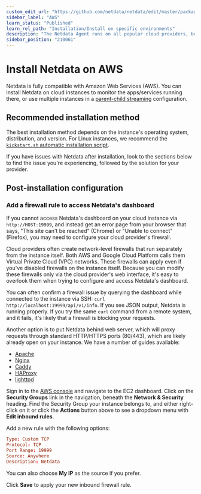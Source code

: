 ```yaml
---
custom_edit_url: "https://github.com/netdata/netdata/edit/master/packaging/installer/methods/aws.md"
sidebar_label: "AWS"
learn_status: "Published"
learn_rel_path: "Installation/Install on specific environments"
description: "The Netdata Agent runs on all popular cloud providers, but often requires additional steps and configuration for full functionality."
sidebar_position: "210061"
---
```



# Install Netdata on AWS

Netdata is fully compatible with Amazon Web Services (AWS).
You can install Netdata on cloud instances to monitor the apps/services running there, or use
multiple instances in a [parent-child streaming](/docs/deployment-in-production/streaming-and-replication/streaming-configuration-reference) configuration.

## Recommended installation method

The best installation method depends on the instance's operating system, distribution, and version. For Linux instances,
we recommend the [`kickstart.sh` automatic installation script](/docs/installation/installation-methods/one-line-installer-kickstart.sh).

If you have issues with Netdata after installation, look to the sections below to find the issue you're experiencing,
followed by the solution for your provider.

## Post-installation configuration

### Add a firewall rule to access Netdata's dashboard

If you cannot access Netdata's dashboard on your cloud instance via `http://HOST:19999`, and instead get an error page
from your browser that says, "This site can't be reached" (Chrome) or "Unable to connect" (Firefox), you may need to
configure your cloud provider's firewall.

Cloud providers often create network-level firewalls that run separately from the instance itself. Both AWS and Google
Cloud Platform calls them Virtual Private Cloud (VPC) networks. These firewalls can apply even if you've disabled
firewalls on the instance itself. Because you can modify these firewalls only via the cloud provider's web interface,
it's easy to overlook them when trying to configure and access Netdata's dashboard.

You can often confirm a firewall issue by querying the dashboard while connected to the instance via SSH: `curl
http://localhost:19999/api/v1/info`. If you see JSON output, Netdata is running properly. If you try the same `curl`
command from a remote system, and it fails, it's likely that a firewall is blocking your requests.

Another option is to put Netdata behind web server, which will proxy requests through standard HTTP/HTTPS ports
(80/443), which are likely already open on your instance. We have a number of guides available:

-   [Apache](/docs/deployment-in-production/secure-your-nodes/reverse-proxies/apache)
-   [Nginx](/docs/deployment-in-production/secure-your-nodes/reverse-proxies/nginx)
-   [Caddy](/docs/deployment-in-production/secure-your-nodes/reverse-proxies/caddy)
-   [HAProxy](/docs/deployment-in-production/secure-your-nodes/reverse-proxies/haproxy)
-   [lighttpd](/docs/deployment-in-production/secure-your-nodes/reverse-proxies/lighttpd-v1.4.x)

Sign in to the [AWS console](https://console.aws.amazon.com/) and navigate to the EC2 dashboard. Click on the **Security
Groups** link in the navigation, beneath the **Network & Security** heading. Find the Security Group your instance
belongs to, and either right-click on it or click the **Actions** button above to see a dropdown menu with **Edit
inbound rules**.

Add a new rule with the following options:

```conf
Type: Custom TCP
Protocol: TCP
Port Range: 19999
Source: Anywhere
Description: Netdata
```

You can also choose **My IP** as the source if you prefer.

Click **Save** to apply your new inbound firewall rule.
